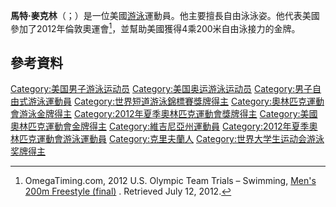 '''馬特·麥克林'''（{{lang-en|Matt McLean}}；{{bd|1988年|5月13日}}）是一位美國[[游泳|游泳]]運動員。他主要擅長自由泳泳姿。他代表美國參加了2012年倫敦奧運會<ref>OmegaTiming.com, 2012 U.S. Olympic Team Trials – Swimming, [http://omegatiming.com/File/Download?id=00010C010200000202FFFFFFFFFFFF02  Men's 200m Freestyle (final)] {{Wayback|url=http://omegatiming.com/File/Download?id=00010C010200000202FFFFFFFFFFFF02 |date=20150924131433 }}.  Retrieved July 12, 2012.</ref>，並幫助美國獲得4乘200米自由泳接力的金牌。

==參考資料==
{{reflist}}

{{Sport-bio-stub}}
{{DEFAULTSORT:McLean, Matt}}
[[Category:美国男子游泳运动员|Category:美国男子游泳运动员]]
[[Category:美国奥运游泳运动员|Category:美国奥运游泳运动员]]
[[Category:男子自由式游泳運動員|Category:男子自由式游泳運動員]]
[[Category:世界短道游泳錦標賽獎牌得主|Category:世界短道游泳錦標賽獎牌得主]]
[[Category:奧林匹克運動會游泳金牌得主|Category:奧林匹克運動會游泳金牌得主]]
[[Category:2012年夏季奧林匹克運動會獎牌得主|Category:2012年夏季奧林匹克運動會獎牌得主]]
[[Category:美國奧林匹克運動會金牌得主|Category:美國奧林匹克運動會金牌得主]]
[[Category:維吉尼亞州運動員|Category:維吉尼亞州運動員]]
[[Category:2012年夏季奧林匹克運動會游泳運動員|Category:2012年夏季奧林匹克運動會游泳運動員]]
[[Category:克里夫蘭人|Category:克里夫蘭人]]
[[Category:世界大学生运动会游泳奖牌得主|Category:世界大学生运动会游泳奖牌得主]]